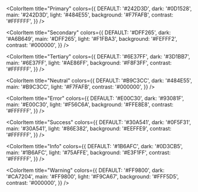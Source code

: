 
<Meta title="Theme/Theme Colors" />

<ColorPalette>

  <ColorItem
    title="Primary"
    colors={{
      DEFAULT: '#242D3D',
      dark: '#0D1528',
      main: '#242D3D',
      light: '#484E55',
      background: '#F7FAFB',
      contrast: '#FFFFFF',
    }}
  />

  <ColorItem
    title="Secondary"
    colors={{
      DEFAULT: '#DFF265',
      dark: '#A6B649',
      main: '#DFF265',
      light: '#F1FBA3',
      background: '#FEFFF2',
      contrast: '#000000',
    }}
  />

  <ColorItem
    title="Tertiary"
    colors={{
      DEFAULT: '#6E37FF',
      dark: '#3D1BB7',
      main: '#6E37FF',
      light: '#AE86FF',
      background: '#F8F3FF',
      contrast: '#FFFFFF',
    }}
  />

  <ColorItem
    title="Neutral"
    colors={{
      DEFAULT: '#B9C3CC',
      dark: '#484E55',
      main: '#B9C3CC',
      light: '#F7FAFB',
      contrast: '#000000',
    }}
  />

  <ColorItem
    title="Error"
    colors={{
      DEFAULT: '#E00C30',
      dark: '#93081F',
      main: '#E00C30',
      light: '#F56C6A',
      background: '#FFE8E8',
      contrast: '#FFFFFF',
    }}
  />

  <ColorItem
    title="Success"
    colors={{
      DEFAULT: '#30A541',
      dark: '#0F5F31',
      main: '#30A541',
      light: '#86E382',
      background: '#EEFFE9',
      contrast: '#FFFFFF',
    }}
  />

  <ColorItem
    title="Info"
    colors={{
      DEFAULT: '#1B6AFC',
      dark: '#0D3CB5',
      main: '#1B6AFC',
      light: '#75AFFE',
      background: '#E3F1FF',
      contrast: '#FFFFFF',
    }}
  />

  <ColorItem
    title="Warning"
    colors={{
      DEFAULT: '#FF9800',
      dark: '#CA7204',
      main: '#FF9800',
      light: '#F9CA67',
      background: '#FFF5D5',
      contrast: '#000000',
    }}
  />

  
</ColorPalette>
